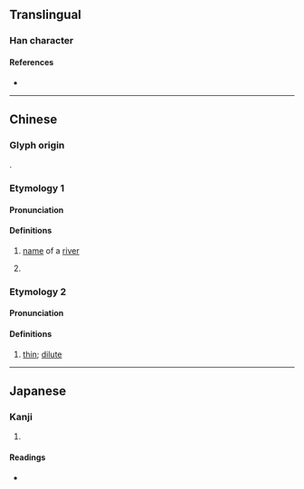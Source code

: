 {{character info/new}}
==Translingual==

===Han character===
{{Han char|rn=85|rad=水|as=11|sn=14|four=|canj=EJDK|ids=⿰氵教 (GHT),⿰氵敎 (J)}}

====References====
* {{Han ref|kx=0645.250|dkj=18132|hdz=31713.050|uh=6F16|ud=28438}}

----

==Chinese==
{{zh-forms}}

===Glyph origin===
{{Han compound|水|alt1=氵|教|c1=s|c2=p|t1=water|ls=psc}}.

===Etymology 1===
{{rfe|zh}}

====Pronunciation====
{{zh-pron
|m=jiào
|c=gaau3
|cat=pn
}}

====Definitions====
{{zh-hanzi}}

# [[name]] of a [[river]] {{rfgloss|zh}}
# {{zh-alt-form|滘|dot=,}} {{zh-used in|東漖|nocap=1|dot=,}} {{n-g|a place name in Guangzhou.}}

===Etymology 2===

====Pronunciation====
{{zh-pron
|mn=kà
|mn-t=ga3
}}

====Definitions====
{{zh-hanzi}} {{tlb|zh|Min Nan}}

# [[thin]]; [[dilute]]
#: {{zh-ant|*洘}}

----

==Japanese==

===Kanji===
{{ja-kanji|grade=|rs=水11}}

# {{defn|lang=ja|sort=水11}}

====Readings====
* {{ja-readings|on=[[こう]] (kō), [[きょう]] (kyō)|kun=}}